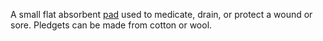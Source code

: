 
A small flat absorbent [[pad]] used to medicate, drain, or protect a wound or sore. Pledgets can be made from cotton or wool.